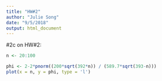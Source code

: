 ```yaml
---
title: "HW#2"
author: "Julie Song"
date: "9/5/2018"
output: html_document
---
```


#2c on HW#2: 

```r
n <- 20:100

phi <- 2-2*pnorm((200*sqrt(392*n)) / (589.7*sqrt(393-n)))
plot(x = n, y = phi, type = 'l')


```
